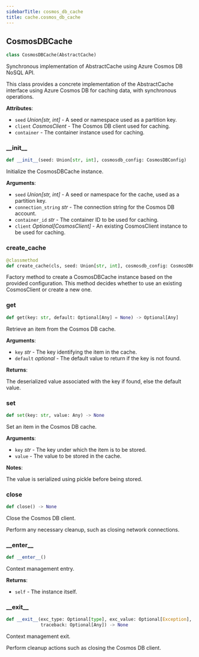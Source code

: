 ```yaml
---
sidebarTitle: cosmos_db_cache
title: cache.cosmos_db_cache
---
```


## CosmosDBCache

```python
class CosmosDBCache(AbstractCache)
```

Synchronous implementation of AbstractCache using Azure Cosmos DB NoSQL API.

This class provides a concrete implementation of the AbstractCache
interface using Azure Cosmos DB for caching data, with synchronous operations.

**Attributes**:

- `seed` _Union[str, int]_ - A seed or namespace used as a partition key.
- `client` _CosmosClient_ - The Cosmos DB client used for caching.
- `container` - The container instance used for caching.

### \_\_init\_\_

```python
def __init__(seed: Union[str, int], cosmosdb_config: CosmosDBConfig)
```

Initialize the CosmosDBCache instance.

**Arguments**:

- `seed` _Union[str, int]_ - A seed or namespace for the cache, used as a partition key.
- `connection_string` _str_ - The connection string for the Cosmos DB account.
- `container_id` _str_ - The container ID to be used for caching.
- `client` _Optional[CosmosClient]_ - An existing CosmosClient instance to be used for caching.

### create\_cache

```python
@classmethod
def create_cache(cls, seed: Union[str, int], cosmosdb_config: CosmosDBConfig)
```

Factory method to create a CosmosDBCache instance based on the provided configuration.
This method decides whether to use an existing CosmosClient or create a new one.

### get

```python
def get(key: str, default: Optional[Any] = None) -> Optional[Any]
```

Retrieve an item from the Cosmos DB cache.

**Arguments**:

- `key` _str_ - The key identifying the item in the cache.
- `default` _optional_ - The default value to return if the key is not found.
  

**Returns**:

  The deserialized value associated with the key if found, else the default value.

### set

```python
def set(key: str, value: Any) -> None
```

Set an item in the Cosmos DB cache.

**Arguments**:

- `key` _str_ - The key under which the item is to be stored.
- `value` - The value to be stored in the cache.
  

**Notes**:

  The value is serialized using pickle before being stored.

### close

```python
def close() -> None
```

Close the Cosmos DB client.

Perform any necessary cleanup, such as closing network connections.

### \_\_enter\_\_

```python
def __enter__()
```

Context management entry.

**Returns**:

- `self` - The instance itself.

### \_\_exit\_\_

```python
def __exit__(exc_type: Optional[type], exc_value: Optional[Exception],
             traceback: Optional[Any]) -> None
```

Context management exit.

Perform cleanup actions such as closing the Cosmos DB client.

